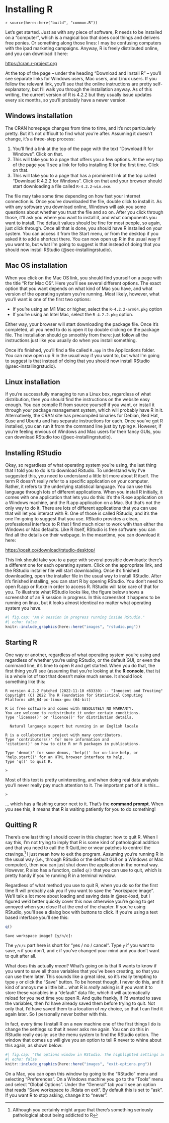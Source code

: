# Installing R {#sec-gettingR}

`r source(here::here("build", "common.R"))`

Let's get started. Just as with any piece of software,  R  needs to be installed on a "computer", which is a magical box that does cool things and delivers free ponies. Or something along those lines: I may be confusing computers with the ipad marketing campaigns. Anyway, R is freely distributed online, and you can download it here:

[https://cran.r-project.org](https://cran.r-project.org/)

At the top of the page -- under the heading "Download and Install R" -- you'll see separate links for Windows users, Mac users, and Linux users. If you follow the relevant link, you'll see that the online instructions are pretty self-explanatory, but I'll walk you through the installation anyway. As of this writing, the current version of R is 4.2.2 but they usually issue updates every six months, so you'll probably have a newer version.

## Windows installation

The CRAN homepage changes from time to time, and it's not particularly pretty. But it's not difficult to find what you're after. Assuming it doesn't change, it's a three-step process:

1. You'll find a link at the top of the page with the text "Download R for Windows". Click on that.
2. This will take you to a page that offers you a few options. At the very top of the page you'll see a link for folks installing R for the first time. Click on that.
3. This will take you to a page that has a prominent link at the top called "Download R 4.2.2 for Windows". Click on that and your browser should start downloading a file called `R-4.2.2-win.exe`. 

The file may take some time depending on how fast your internet connection is. Once you've downloaded the file, double click to install it. As with any software you download online, Windows will ask you some questions about whether you trust the file and so on. After you click through those, it'll ask you where you want to install it, and what components you want to install. The default values should be fine for most people, so again, just click through. Once all that is done, you should have R installed on your system. You can access it from the Start menu, or from the desktop if you asked it to add a shortcut there. You can now open up R in the usual way if you want to, but what I'm going to suggest is that instead of doing that you should now install RStudio (@sec-installingrstudio).

## Mac OS installation

When you click on the Mac OS link, you should find yourself on a page with the title "R for Mac OS". Here you'll see several different options. The exact option that you want depends on what kind of Mac you have, and what version of the operating system you're running. Most likely, however, what you'll want is one of the first two options:

- If you're using an M1 Mac or higher, select the `R-4.2.2-arm64.pkg` option
- If you're using an Intel Mac, select the `R-4.2.2.pkg` option. 

Either way, your browser will start downloading the package file. Once it's completed, all you need to do is open it by double clicking on the package file. The installation should go smoothly from there: just follow all the instructions just like you usually do when you install something. 

Once it's finished, you'll find a file called `R.app` in the Applications folder. You can now open up R in the usual way if you want to, but what I'm going to suggest is that instead of doing that you should now install RStudio  (@sec-installingrstudio). 

## Linux installation

If you're successfully managing to run a Linux box, regardless of what distribution, then you should find the instructions on the website easy enough. You can compile R from source yourself if you want, or install it through your package management system, which will probably have R in it. 
Alternatively, the CRAN site has precompiled binaries for Debian, Red Hat, Suse and Ubuntu and has separate instructions for each. Once you've got R installed, you can run it from the command line just by typing `R`. However, if you're feeling envious of Windows and Mac users for their fancy GUIs, you can download RStudio too (@sec-installingrstudio).

## Installing RStudio {#sec-installingrstudio}

Okay, so regardless of what operating system you're using, the last thing that I told you to do is to download RStudio. To understand why I've suggested this,  you need to understand a little bit more about R itself. The term R doesn't really refer to a specific application on your computer. Rather, it refers to the underlying statistical language. You can use this language through lots of different applications. When you install R initially, it comes with one application that lets you do this: it's the R.exe application on a Windows machine, and the R.app application on a Mac. But that's not the only way to do it. There are lots of different applications that you can use that will let you interact with R. One of those is called RStudio, and it's the one I'm going to suggest that you use. RStudio provides a clean, professional interface to R that I find much nicer to work with than either the Windows or Mac defaults. Like R itself, RStudio is free software: you can find all the details on their webpage. In the meantime, you can download it here:

[https://posit.co/download/rstudio-desktop/](https://posit.co/download/rstudio-desktop/)

This link should take you to a page with several possible downloads: there's a different one for each operating system. Click on the appropriate link, and the RStudio installer file will start downloading. 
Once it's finished downloading, open the installer file in the usual way to install RStudio. After it's finished installing, you can start R by opening RStudio.  You don't need to open R.app or R.exe in order to access R. RStudio will take care of that for you. To illustrate what RStudio looks like, the figure below shows a screenshot of an R session in progress. In this screenshot it happens to be running on linux, but it looks almost identical no matter what operating system you have. 

```r
#| fig.cap: "An R session in progress running inside RStudio."
#| echo: false
knitr::include_graphics(here::here("images", "rstudio.png"))
```

## Starting R {#sec-startingR}

One way or another, regardless of what operating system you're using and regardless of whether you're using RStudio, or the default GUI, or even the command line, it's time to open R and get started. When you do that, the first thing you'll see (assuming that you're looking at the **R console**, that is) is a whole lot of text that doesn't make much sense. It should look something like this:

```
R version 4.2.2 Patched (2022-11-10 r83330) -- "Innocent and Trusting"
Copyright (C) 2022 The R Foundation for Statistical Computing
Platform: x86_64-pc-linux-gnu (64-bit)

R is free software and comes with ABSOLUTELY NO WARRANTY.
You are welcome to redistribute it under certain conditions.
Type 'license()' or 'licence()' for distribution details.

  Natural language support but running in an English locale

R is a collaborative project with many contributors.
Type 'contributors()' for more information and
'citation()' on how to cite R or R packages in publications.

Type 'demo()' for some demos, 'help()' for on-line help, or
'help.start()' for an HTML browser interface to help.
Type 'q()' to quit R.

> 
```

Most of this text is pretty uninteresting, and when doing real data analysis you'll never really pay much attention to it. The important part of it is this...

```
>
```

... which has a flashing cursor next to it. That's the **command prompt**. When you see this, it means that R is waiting patiently for you to do something! 

## Quitting R

There's one last thing I should cover in this chapter: how to quit R. When I say this, I'm not trying to imply that R is some kind of pathological addition and that you need to call the R QuitLine or wear patches to control the cravings.^[Although you certainly might argue that there's something seriously pathological about being addicted to R] I just mean how to exit the program. Assuming you're running R in the usual way (i.e., through RStudio or the default GUI on a Windows or Mac computer), then you can just shut down the application in the normal way. However, R also has a function, called `q()` that you can use to quit, which is pretty handy if you're running R in a terminal window.

Regardless of what method you use to quit R, when you do so for the first time R will probably ask you if you want to save the "workspace image". We'll talk a lot more about loading and saving data in @sec-load, but I figured we'd better quickly cover this now otherwise you're going to get annoyed when you close R at the end of the chapter. If you're using RStudio, you'll see a dialog box with buttons to click. If you're using a text based interface you'll see this:

```r
q()
```
```
Save workspace image? [y/n/c]: 
```

The `y/n/c` part here is short for "yes / no / cancel". Type `y` if you want to save, `n` if you don't, and `c` if you've changed your mind and you don't want to quit after all. 

What does this actually *mean*? What's going on is that R wants to know if you want to save all those variables that you've been creating, so that you can use them later. This sounds like a great idea, so it's really tempting to type `y` or click the "Save" button. To be honest though, I never do this, and it kind of annoys me a little bit... what R is *really* asking is if you want it to store these variables in a "default" data file, which it will automatically reload for you next time you open R. And quite frankly, if I'd wanted to save the variables, then I'd have already saved them before trying to quit. Not only that, I'd have saved them to a location of *my* choice, so that I can find it again later. So I personally never bother with this. 

In fact, every time I install R on a new machine one of the first things I do is change the settings so that it never asks me again. You can do this in RStudio really easily: use the menu system to find the RStudio option. The window that comes up will give you an option to tell R never to whine about this again, as shown below:

```r
#| fig.cap: "The options window in RStudio. The highlighted settings are used to control the exit options"
#| echo: false
knitr::include_graphics(here::here("images", "exit-options.png"))
```

On a Mac, you can open this window by going to the "RStudio" menu and selecting "Preferences". On a Windows machine you go to the "Tools" menu and select "Global Options". Under the "General" tab you'll see an option that reads "Save workspace to .Rdata on exit". By default this is set to "ask". If you want R to stop asking, change it to "never".


